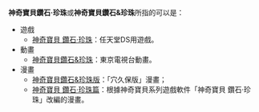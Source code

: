 '''神奇寶貝鑽石·珍珠'''或'''神奇寶貝鑽石&珍珠'''所指的可以是：
*遊戲
**[[神奇寶貝_鑽石·珍珠|神奇寶貝 鑽石·珍珠]]：任天堂DS用遊戲。
*動畫
**[[神奇寶貝鑽石&珍珠|神奇寶貝鑽石&珍珠]]：東京電視台動畫。
*漫畫
**[[神奇寶貝鑽石&珍珠版|神奇寶貝鑽石&珍珠版]]：「穴久保版」漫畫；
**[[神奇寶貝_鑽石·珍珠篇|神奇寶貝 鑽石·珍珠篇]]：根據神奇寶貝系列遊戲軟件「神奇寶貝 鑽石·珍珠」改編的漫畫。

{{disambig|Pokemon|Cat=八字以上作品消歧義}}